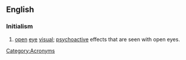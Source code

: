 ==English==

===Initialism===
{{infl|en|Initialism}}

# [[open]] [[eye]] [[visual]]; [[psychoactive]] effects that are seen with open eyes.

[[Category:Acronyms]]